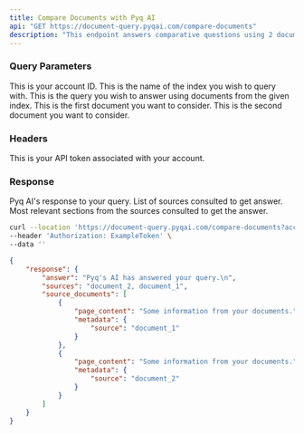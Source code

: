```yaml
---
title: Compare Documents with Pyq AI
api: "GET https://document-query.pyqai.com/compare-documents"
description: "This endpoint answers comparative questions using 2 documents in the same index."
---
```


### Query Parameters

<ParamField query="account_id" type="int">
  This is your account ID.
</ParamField>

<ParamField query="index_name" type="string">
  This is the name of the index you wish to query with.
</ParamField>

<ParamField query="input_sequence" type="string">
  This is the query you wish to answer using documents from the given index.
</ParamField>

<ParamField query="document_1" type="string">
  This is the first document you want to consider.
</ParamField>

<ParamField query="document_2" type="string">
  This is the second document you want to consider.
</ParamField>

### Headers

<ParamField header="Authorization" type="string">
  This is your API token associated with your account.
</ParamField>

### Response

<ResponseField name="answer" type="string">
  Pyq AI's response to your query.
</ResponseField>

<ResponseField name="sources" type="list">
  List of sources consulted to get answer.
</ResponseField>

<ResponseField name="source_documents" type="list">
  Most relevant sections from the sources consulted to get the answer.
</ResponseField>

<RequestExample>

```bash Example Request
curl --location 'https://document-query.pyqai.com/compare-documents?account_id=ExampleAccountId&index_name=ExampleIndex&document_1=Document1&document_2=Document2&input_sequence=Which source document contains more location information?' \
--header 'Authorization: ExampleToken' \
--data ''
```

</RequestExample>

<ResponseExample>

```json Response
{
    "response": {
        "answer": "Pyq's AI has answered your query.\n",
        "sources": "document_2, document_1",
        "source_documents": [
            {
                "page_content": "Some information from your documents.",
                "metadata": {
                    "source": "document_1"
                }
            },
            {
                "page_content": "Some information from your documents.",
                "metadata": {
                    "source": "document_2"
                }
            }
        ]
    }
}
```

</ResponseExample>
